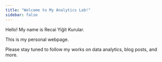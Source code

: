```yaml
---
title: "Welcome to My Analytics Lab!"
sidebar: false 
---
```


Hello! My name is Recai Yiğit Kurular.

This is my personal webpage.

Please stay tuned to follow my works on data analytics, blog posts, and more.
